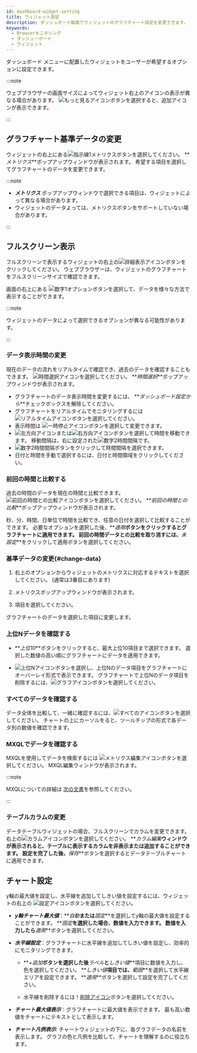```yaml
---
id: dashboard-widget-setting
title: ウィジェット設定
description: ダッシュボード画面でウィジェットのグラフチャート設定を変更できます。
keywords:
  - Browserモニタリング
  - ダッシューボード
  - ウィジェット
---
```


ダッシュボード メニューに配置したウィジェットをユーザーが希望するオプションに設定できます。

:::note

ウェブブラウザーの画面サイズによってウィジェット右上のアイコンの表示が異なる場合があります。 ![もっと見るアイコン](/img/ico-more.svg)ボタンを選択すると、追加アイコンが表示できます。

:::

## グラフチャート基準データの変更

<ImgLang img='widget-sample.png' desc='ウィジェット' />

ウィジェットの右上にある![指示線1](/img/number-01.png)メトリクスボタンを選択してください。 **_メトリクス_**ポップアップウィンドウが表示されます。 希望する項目を選択してグラフチャートのデータを変更できます。

:::note

- **_メトリクス_** ポップアップウィンドウで選択できる項目は、ウィジェットによって異なる場合があります。
- ウィジェットのデータよっては、メトリクスボタンをサポートしていない場合があります。

:::

## フルスクリーン表示

フルスクリーンで表示するウィジェットの右上の![詳細表示アイコン](/img/ico-detail-mode.svg)ボタンをクリックしてください。 ウェブブラウザーは、ウィジェットのグラフチャートをフルスクリーンサイズで確認できます。

<ImgLang img='widget-fullscreen-mode.png' desc='ウィジェットフルスクリーン' />

画面の右上にある ![数字1](/img/number-01.png)オプションボタンを選択して、データを様々な方法で表示することができます。

:::note

ウィジェットのデータによって選択できるオプションが異なる可能性があります。

:::

### データ表示時間の変更

現在のデータの流れをリアルタイムで確認でき、過去のデータを確認することもできます。 ![時間選択アイコン](/img/ico-time-set.svg)を選択してください。 **_時間選択_**ポップアップウィンドウが表示されます。

<ImgLang img='widget-select-time.png' desc='時間選択' />

- グラフチャートのデータ表示時間を変更するには、 **_ダッシュボード設定から_**チェックボックスを解除してください。
- グラフチャートをリアルタイムでモニタリングするには ![リアルタイムアイコン](/img/ico-play-time.svg)ボタンを選択してください。
- 表示時間は ![一時停止アイコン](/img/ico-pause.svg)ボタンを選択して変更できます。
- ![左方向アイコン](/img/left-arrow.svg)または![右方向アイコン](/img/right-arrow.svg)ボタンを選択して時間を移動できます。 移動間隔は、右に設定された![数字2](/img/number-02.png)時間間隔です。
- ![数字2](/img/number-02.png)時間間隔ボタンをクリックして時間間隔を選択できます。
- 日付と時間を手動で選択するには、日付と時間領域をクリックしてください。

### 前回の時間と比較する

過去の時間のデータを現在の時間と比較できます。 ![前回の時間との比較アイコン](/img/ico-timing.svg)ボタンを選択してください。 **_前回の時間との比較_**ポップアップウィンドウが表示されます。

<ImgLang img='widget-compare-time.png' desc='前回の時間と比較' />

秒、分、時間、日単位で時間を比較でき、任意の日付を選択して比較することができます。 必要なオプションを選択した後、**_適用_**ボタンをクリックするとグラフチャートに適用できます。 前回の時間データとの比較を取り消すには、**_未設定_**をクリックして適用ボタンを選択してください。

### 基準データの変更{#change-data}

<ImgLang img='widget-metric.png' desc='メトリクス' />

1. 右上のオプションからウィジェットのメトリクスに対応するテキストを選択してください。 (通常は3番目にあります)

2. メトリクスポップアップウィンドウが表示されます。

3. 項目を選択してください。

グラフチャートのデータを選択した項目に変更します。

### 上位Nデータを確認する

- **_上位10_**ボタンをクリックすると、最大上位10項目まで選択できます。 選択した数値の高い順にグラフチャートにデータを適用できます。

  <ImgLang img='widget-n-data.png' desc='上位N' />

- ![上位Nアイコン](/img/ico-topn-graph.svg)ボタンを選択し、上位Nのデータ項目をグラフチャートにオーバーレイ形式で表示できます。 グラフチャートで上位Nのデータ項目を削除するには、![グラフアイコン](/img/ico-normal-graph.svg)ボタンを選択してください。

  <ImgLang img='widget-topn-chart.png' desc='Top N' />

### すべてのデータを確認する

<ImgLang img='widget-all-data.png' desc='All' />

データ全体を比較して、一緒に確認するには、![すべてのアイコン](/img/ic-area-chart.svg)ボタンを選択してください。 チャートの上にカーソルをると、ツールチップの形式で各データ別の数値を確認できます。

### MXQLでデータを確認する

MXQLを使用してデータを検索するには ![メトリクス編集アイコン](/img/ico-edit-metric.svg)ボタンを選択してください。 MXQL編集ウィンドウが表示されます。

:::note

MXQLについての詳細は [次の文書](../mxql/mxql-overview)を参照してください。

:::

### テーブルカラムの変更

データテーブルウィジェットの場合、フルスクリーンでカラムを変更できます。 右上の![カラムアイコン](/img/ico-column.svg)ボタンを選択してください。 **_カラム編集_**ウィンドウが表示されると、テーブルに表示するカラムを非表示または追加することができます。 設定を完了した後、**_保存_**ボタンを選択するとデータテーブルチャートに適用できます。

<ImgLang img='widget-column.png' desc='カラム編集' />

## チャート設定

y軸の最大値を設定し、水平線を追加してしきい値を設定するには、ウィジェットの右上の ![設定アイコン](/img/ico-setting.svg)ボタンを選択してください。

<ImgLang img='widget-chart-set.png' desc='チャート設定' />

- **_y軸チャート最大値_**：**_自動_**または**_固定_**を選択してy軸の最大値を設定することができます。 **_固定_**を選択した場合、数値を入力できます。 数値を入力したら**_適用_**ボタンを選択してください。

- **_水平線設定_**：グラフチャートに水平線を追加してしきい値を設定し、効率的にモニタリングできます。

  - **_+追加_**ボタンを選択した後**_ラベル_**と**_しきい値_**項目に数値を入力し、色を選択してください。 **_しきい値_**項目では、**_範囲_**を選択して水平線エリアを設定できます。 **_適用_**ボタンを選択して設定を完了してください。

  - 水平線を削除するには！[削除アイコン](/img/ico-trash-red.svg)ボタンを選択してください。

- **_チャート最大値表示_**：グラフチャートに最大値を表示できます。 最も高い数値をチャートにテキストとして表示します。

- **_チャート凡例表示_**: チャートウィジェットの下に、各グラフデータの名前を表示します。 グラフの色と凡例を比較して、チャートを理解するのに役立ちます。
